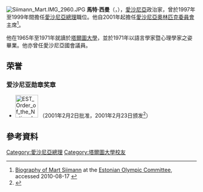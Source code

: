 [[File:Siimann_Mart.IMG_2960.JPG|thumb]]
'''馬特·西曼'''（{{lang-et|Mart Siimann}}，{{bd|1946年|9月21日}}），[[愛沙尼亞|愛沙尼亞]]政治家，曾於1997年至1999年間擔任[[愛沙尼亞總理|愛沙尼亞總理]]職位。他自2001年起擔任[[愛沙尼亞奧林匹克委員會|愛沙尼亞奧林匹克委員會]]主席<ref name="EOK">[http://www.eok.ee/est/olympialiikumine/olympialiikumine_eestis/mart_siimann Biography of Mart Siimann] {{webarchive|url=https://web.archive.org/web/20070910214351/http://www.eok.ee/est/olympialiikumine/olympialiikumine_eestis/mart_siimann |date=2007-09-10 }} at the [[Estonian_Olympic_Committee|Estonian Olympic Committee]], accessed 2010-08-17 {{ee icon}}</ref>。

他在1965年至1971年就讀於[[塔爾圖大學|塔爾圖大學]]，並於1971年以語言學家暨心理學家之姿畢業。他亦曾任愛沙尼亞國會議員。

==荣誉==
===爱沙尼亚勋章奖章===
* [[File:EST_Order_of_the_National_Coat_of_Arms_-_2nd_Class_BAR.png|60px]] {{link-en|二等国徽勋章|Order of the National Coat of Arms}}（2001年2月2日批准，2001年2月23日颁发<ref>{{en}}{{cite web |url=https://www.president.ee/en/estonia/decorations/bearer/982/mart-siimann |title=Mart Siimann |publisher=Estonian State Decorations |date= |accessdate=2021-10-03 |deadurl=no |archiveurl=https://web.archive.org/web/20211003065905/https://www.president.ee/en/estonia/decorations/bearer/982/mart-siimann |archivedate=2021-10-03 }}</ref>）

==參考資料==
<references/>

{{DEFAULTSORT:Siimann, Mart}}
[[Category:愛沙尼亞總理|Category:愛沙尼亞總理]]
[[Category:塔爾圖大學校友|Category:塔爾圖大學校友]]

{{politician-stub}}